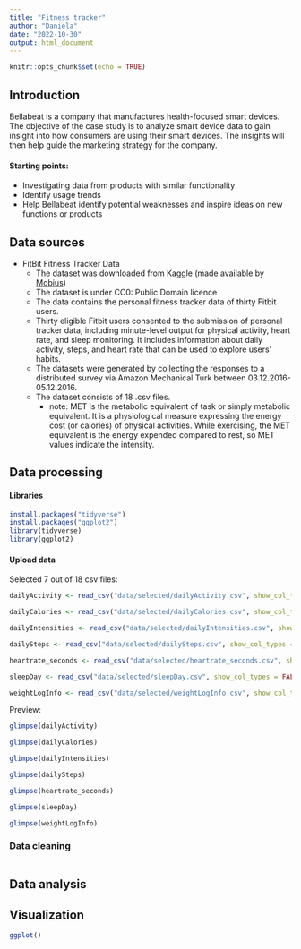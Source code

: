 ```yaml
---
title: "Fitness tracker"
author: "Daniela"
date: "2022-10-30"
output: html_document
---
```


```r
knitr::opts_chunk$set(echo = TRUE)
```

## Introduction

Bellabeat is a company that manufactures health-focused smart devices. The objective of the case study is to analyze smart device data to gain insight into how consumers are using their smart devices. The insights will then help guide the marketing strategy for the company. 

#### Starting points:

* Investigating data from products with similar functionality
* Identify usage trends 
* Help Bellabeat identify potential weaknesses and inspire ideas on new functions or products 

## Data sources

* FitBit Fitness Tracker Data 
  * The dataset was downloaded from Kaggle (made available by [Mobius](https://www.kaggle.com/arashnic))
  * The dataset is under CC0: Public Domain licence
  * The data contains the personal fitness tracker data of thirty Fitbit users.
  * Thirty eligible Fitbit users consented to the submission of personal tracker data, including minute-level output for physical activity, heart rate, and sleep monitoring. It includes information about daily activity, steps, and heart rate that can be used to explore users’ habits.
  * The datasets were generated by collecting the responses to a distributed survey via Amazon Mechanical Turk between 03.12.2016-05.12.2016.
  * The dataset consists of 18 .csv files.
      * note: MET is the metabolic equivalent of task or simply metabolic equivalent. It is a physiological measure expressing the energy cost (or calories) of physical activities. While exercising, the MET equivalent is the energy expended compared to rest, so MET values indicate the intensity.

## Data processing

#### Libraries
```r
install.packages("tidyverse")
install.packages("ggplot2")
library(tidyverse)
library(ggplot2)
```

#### Upload data

Selected 7 out of 18 csv files:
```r
dailyActivity <- read_csv("data/selected/dailyActivity.csv", show_col_types = FALSE)

dailyCalories <- read_csv("data/selected/dailyCalories.csv", show_col_types = FALSE)

dailyIntensities <- read_csv("data/selected/dailyIntensities.csv", show_col_types = FALSE)

dailySteps <- read_csv("data/selected/dailySteps.csv", show_col_types = FALSE)

heartrate_seconds <- read_csv("data/selected/heartrate_seconds.csv", show_col_types = FALSE)

sleepDay <- read_csv("data/selected/sleepDay.csv", show_col_types = FALSE)

weightLogInfo <- read_csv("data/selected/weightLogInfo.csv", show_col_types = FALSE)

```

Preview:
```r
glimpse(dailyActivity)
```
```r
glimpse(dailyCalories)
```


```r
glimpse(dailyIntensities)
```


```r
glimpse(dailySteps)
```


```r
glimpse(heartrate_seconds)
```

```r
glimpse(sleepDay)
```

```r
glimpse(weightLogInfo)
```


### Data cleaning
```r

```


## Data analysis

## Visualization

```r
ggplot()
```

